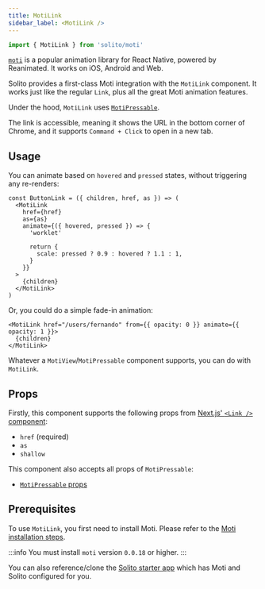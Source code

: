 ```yaml
---
title: MotiLink
sidebar_label: <MotiLink />
---
```


```ts
import { MotiLink } from 'solito/moti'
```

[`moti`](https://moti.fyi) is a popular animation library for React Native, powered by Reanimated. It works on iOS, Android and Web.

Solito provides a first-class Moti integration with the `MotiLink` component. It works just like the regular `Link`, plus all the great Moti animation features.

Under the hood, `MotiLink` uses [`MotiPressable`](https://moti.fyi/interactions/overview).

The link is accessible, meaning it shows the URL in the bottom corner of Chrome, and it supports `Command + Click` to open in a new tab.

## Usage

You can animate based on `hovered` and `pressed` states, without triggering any re-renders:

```tsx
const ButtonLink = ({ children, href, as }) => (
  <MotiLink
    href={href}
    as={as}
    animate={({ hovered, pressed }) => {
      'worklet'

      return {
        scale: pressed ? 0.9 : hovered ? 1.1 : 1,
      }
    }}
  >
    {children}
  </MotiLink>
)
```

Or, you could do a simple fade-in animation:

```tsx
<MotiLink href="/users/fernando" from={{ opacity: 0 }} animate={{ opacity: 1 }}>
  {children}
</MotiLink>
```

Whatever a `MotiView`/`MotiPressable` component supports, you can do with `MotiLink`.

## Props

Firstly, this component supports the following props from [Next.js' `<Link />` component](https://nextjs.org/docs/api-reference/next/link):

- `href` (required)
- `as`
- `shallow`

This component also accepts all props of `MotiPressable`:

- [`MotiPressable` props](https://moti.fyi/interactions/pressable#props)

## Prerequisites

To use `MotiLink`, you first need to install Moti. Please refer to the [Moti installation steps](https://moti.fyi/installation).

:::info
You must install `moti` version `0.0.18` or higher.
:::

You can also reference/clone the [Solito starter app](https://github.com/nandorojo/solito/tree/master/example-monorepos/blank) which has Moti and Solito configured for you.
